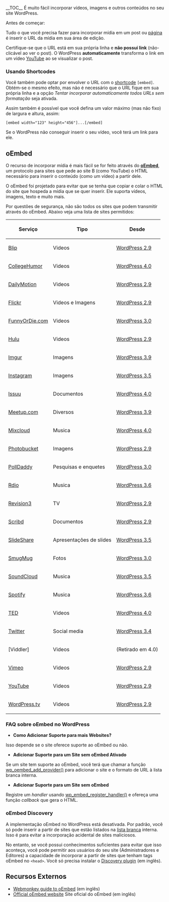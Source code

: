 {{Languages|
{{en|Embeds}}
{{hr|Ugradnje}}
{{it|Embed}}
{{ja|Embeds}}
{{nl|Insluiten}}
{{pt-br|Incorporados}}
{{ru|Вставка объектов}}
{{zh-cn|嵌入}}
}}

__TOC__
É muito fácil incorporar  vídeos, imagens e outros conteúdos no seu site WordPress.

Antes de começar:

Tudo o que você precisa fazer para incorporar mídia em um post ou [[pt-br:Glossário#Páginas|página]] é inserir o URL da mídia em sua área de edição.

Certifique-se que o URL está em sua própria linha e '''não possui link''' (não-clicável ao ver o post). O WordPress '''automaticamente''' transforma o link em um vídeo [http://youtube.com YouTube] ao se visualizar o post.

{{Imagens|[[Image:exemplo-incorporado.png|750px]]|À esquerda como fica um link de video Vimeo inserido diretamente na área de edição}}

=== Usando Shortcodes===

Você também pode optar por envolver o URL com o [[pt-br:Glossário#Shortcode|shortcode]] <code>[embed]</code>. Obtém-se o mesmo efeito, mas não é necessário que o URL fique em sua própria linha e a opção  ''Tentar incorporar automaticamente todos URLs sem formatação'' seja ativada.

Assim também é possível que você defina um valor máximo (mas não fixo) de largura e altura, assim: 
 <code>[embed width="123" height="456"]...[/embed]</code>

Se o WordPress não conseguir inserir o seu vídeo, você terá um link para ele.

== oEmbed ==

O recurso de incorporar mídia é mais fácil se for feito através do '''[http://oembed.com/ oEmbed]''', um protocolo para sites que pede ao site B (como YouTube) o HTML necessário para inserir o conteúdo (como um vídeo) a partir dele.

O oEmbed foi projetado para evitar que se tenha que copiar e colar o HTML do site que hospeda a mídia que se quer inserir. Ele suporta vídeos, imagens, texto e muito mais.

Por questões de segurança, não são todos os sites que podem transmitir através do oEmbed. Abaixo veja uma lista de sites permitidos:

{| class="widefat"
|- style="background:#464646; color:#d7d7d7;"
! '''Serviço'''
! '''Tipo'''
! '''Desde'''
|-
| [http://blip.tv/ Blip]
| Videos
| [[Version 2.9|WordPress 2.9]]
| 
|-
| [http://collegehumor.com CollegeHumor]
| Videos
| [[Version 4.0|WordPress 4.0]]
|
|-
| [http://www.dailymotion.com/ DailyMotion]
| Videos
| [[Version 2.9|WordPress 2.9]]
| 
|-
| [http://www.flickr.com/ Flickr]
| Videos e Imagens
| [[Version 2.9|WordPress 2.9]]
| 
|-
| [http://www.funnyordie.com/ FunnyOrDie.com]
| Videos
| [[Version 3.0|WordPress 3.0]]
|
|-
| [http://www.hulu.com/ Hulu]
| Videos
| [[Version 2.9|WordPress 2.9]]
|
|-
| [http://imgur.com Imgur]
| Imagens
| [[Version 3.9|WordPress 3.9]]
|
|-
| [http://instagram.com Instagram]
| Imagens
| [[Version 3.5|WordPress 3.5]]
|
|-
| [http://issuu.com Issuu]
| Documentos
| [[Version 4.0|WordPress 4.0]]
|
|- 
| [http://meetup.com Meetup.com]
| Diversos
| [[Version 3.9|WordPress 3.9]]
|
|- 
| [http://mixcloud.com Mixcloud]
| Musica
| [[Version 4.0|WordPress 4.0]]
|
|-
| [http://photobucket.com/ Photobucket]
| Imagens
| [[Version 2.9|WordPress 2.9]]
|
|-
| [http://www.polldaddy.com/ PollDaddy]
| Pesquisas e enquetes
| [[Version 3.0|WordPress 3.0]]
|
|-
| [http://www.rdio.com/ Rdio]
| Musica
| [[Version 3.6|WordPress 3.6]]
|
|-
| [http://revision3.com/ Revision3]
| TV
| [[Version 2.9|WordPress 2.9]]
|
|-
| [http://www.scribd.com/ Scribd]
| Documentos
| [[Version 2.9|WordPress 2.9]]
|
|-
| [http://www.slideshare.net SlideShare]
| Apresentações de slides
| [[Version 3.5|WordPress 3.5]]
|
|-
| [http://www.smugmug.com/ SmugMug]
| Fotos
| [[Version 3.0|WordPress 3.0]]
|
|-
| [http://soundcloud.com/ SoundCloud]
| Musica
| [[Version 3.5|WordPress 3.5]]
|
|-
| [http://www.spotify.com/ Spotify]
| Musica
| [[Version 3.6|WordPress 3.6]]
|
|-
| [http://www.ted.com/ TED]
| Videos
| [[Version 4.0|WordPress 4.0]]
|
|-
| [http://twitter.com Twitter]
| Social media
| [[Version 3.4|WordPress 3.4]]
|
|-
| [Viddler]
| Videos 
| (Retirado em 4.0)
|
|-
| [http://vimeo.com/ Vimeo]
| Videos
| [[Version 2.9|WordPress 2.9]]
|
|-
| [http://www.youtube.com/ YouTube]
| Videos
| [[Version 2.9|WordPress 2.9]]
|
|-
| [http://wordpress.tv/ WordPress.tv]
| Videos
| [[Version 2.9|WordPress 2.9]]
|
|}

===FAQ sobre oEmbed no WordPress===
*'''Como Adicionar Suporte para mais Websites?'''

Isso depende se o site oferece suporte ao oEmbed ou não.

*'''Adicionar Suporte para um Site sem oEmbed Ativado'''

Se um site tem suporte ao oEmbed, você terá que chamar a função [[wp_oembed_add_provider|wp_oembed_add_provider()]] para adicionar o site e o formato de URL à lista branca interna.

*'''Adicionar Suporte para um Site sem oEmbed'''
Registre um ''handler'' usando [[wp_embed_register_handler|wp_embed_register_handler()]] e ofereça uma função ''callback'' que gera o HTML.

=== oEmbed Discovery ===
A implementação oEmbed no WordPress está desativada. Por padrão, você só pode inserir a partir de sites que estão listados na [[pt-br:Glossário#Lista Branca|lista branca]] interna. Isso é para evitar a incorporação acidental de sites maliciosos.

No entanto, se você possui conhecimentos suficientes para evitar que isso aconteça, você pode permitir aos usuários do seu site (Administradores e Editores) a capacidade de incorporar a partir de sites que tenham tags oEmbed no <code>&lt;head&gt;</code>. Você só precisa instalar o [http://wordpress.org/extend/plugins/enable-oembed-discovery/oEmbed Discovery plugin] (em inglês).

== Recursos Externos ==
* [http://www.webmonkey.com/tutorial/Get_Started_With_OEmbed Webmonkey guide to oEmbed] (em inglês)
* [http://oembed.com/ Official oEmbed website] Site oficial do oEmbed (em inglês)

{{Codex-pt}}
{{DEFAULTSORT:I}}